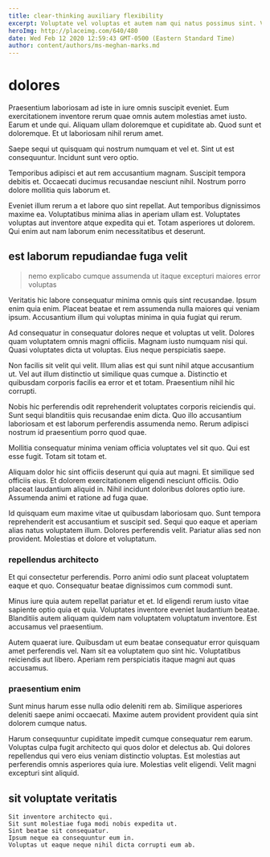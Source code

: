 ```yaml
---
title: clear-thinking auxiliary flexibility
excerpt: Voluptate vel voluptas et autem nam qui natus possimus sint. Vel quia ut dignissimos perferendis. Sunt exercitationem rerum et sed. Ex voluptatibus blanditiis.
heroImg: http://placeimg.com/640/480
date: Wed Feb 12 2020 12:59:43 GMT-0500 (Eastern Standard Time)
author: content/authors/ms-meghan-marks.md
---
```

# dolores

Praesentium laboriosam ad iste in iure omnis suscipit eveniet. Eum exercitationem inventore rerum quae omnis autem molestias amet iusto. Earum et unde qui. Aliquam ullam doloremque et cupiditate ab. Quod sunt et doloremque. Et ut laboriosam nihil rerum amet.
  
Saepe sequi ut quisquam qui nostrum numquam et vel et. Sint ut est consequuntur. Incidunt sunt vero optio.
  
Temporibus adipisci et aut rem accusantium magnam. Suscipit tempora debitis et. Occaecati ducimus recusandae nesciunt nihil. Nostrum porro dolore mollitia quis laborum et.
  
Eveniet illum rerum a et labore quo sint repellat. Aut temporibus dignissimos maxime ea. Voluptatibus minima alias in aperiam ullam est. Voluptates voluptas aut inventore atque expedita qui et. Totam asperiores ut dolorem. Qui enim aut nam laborum enim necessitatibus et deserunt.

## est laborum repudiandae fuga velit

> nemo explicabo cumque assumenda ut itaque excepturi maiores error voluptas

Veritatis hic labore consequatur minima omnis quis sint recusandae. Ipsum enim quia enim. Placeat beatae et rem assumenda nulla maiores qui veniam ipsum. Accusantium illum qui voluptas minima in quia fugiat qui rerum.
  
Ad consequatur in consequatur dolores neque et voluptas ut velit. Dolores quam voluptatem omnis magni officiis. Magnam iusto numquam nisi qui. Quasi voluptates dicta ut voluptas. Eius neque perspiciatis saepe.
  
Non facilis sit velit qui velit. Illum alias est qui sunt nihil atque accusantium ut. Vel aut illum distinctio ut similique quas cumque a. Distinctio et quibusdam corporis facilis ea error et et totam. Praesentium nihil hic corrupti.
  
Nobis hic perferendis odit reprehenderit voluptates corporis reiciendis qui. Sunt sequi blanditiis quis recusandae enim dicta. Quo illo accusantium laboriosam et est laborum perferendis assumenda nemo. Rerum adipisci nostrum id praesentium porro quod quae.
  
Mollitia consequatur minima veniam officia voluptates vel sit quo. Qui est esse fugit. Totam sit totam et.
  
Aliquam dolor hic sint officiis deserunt qui quia aut magni. Et similique sed officiis eius. Et dolorem exercitationem eligendi nesciunt officiis. Odio placeat laudantium aliquid in. Nihil incidunt doloribus dolores optio iure. Assumenda animi et ratione ad fuga quae.
  
Id quisquam eum maxime vitae ut quibusdam laboriosam quo. Sunt tempora reprehenderit est accusantium et suscipit sed. Sequi quo eaque et aperiam alias natus voluptatem illum. Dolores perferendis velit. Pariatur alias sed non provident. Molestias et dolore et voluptatum.

### repellendus architecto

Et qui consectetur perferendis. Porro animi odio sunt placeat voluptatem eaque et quo. Consequatur beatae dignissimos cum commodi sunt.
  
Minus iure quia autem repellat pariatur et et. Id eligendi rerum iusto vitae sapiente optio quia et quia. Voluptates inventore eveniet laudantium beatae. Blanditiis autem aliquam quidem nam voluptatem voluptatum inventore. Est accusamus vel praesentium.
  
Autem quaerat iure. Quibusdam ut eum beatae consequatur error quisquam amet perferendis vel. Nam sit ea voluptatem quo sint hic. Voluptatibus reiciendis aut libero. Aperiam rem perspiciatis itaque magni aut quas accusamus.

### praesentium enim

Sunt minus harum esse nulla odio deleniti rem ab. Similique asperiores deleniti saepe animi occaecati. Maxime autem provident provident quia sint dolorem cumque natus.
  
Harum consequuntur cupiditate impedit cumque consequatur rem earum. Voluptas culpa fugit architecto qui quos dolor et delectus ab. Qui dolores repellendus qui vero eius veniam distinctio voluptas. Est molestias aut perferendis omnis asperiores quia iure. Molestias velit eligendi. Velit magni excepturi sint aliquid.

## sit voluptate veritatis

```text
Sit inventore architecto qui.
Sit sunt molestiae fuga modi nobis expedita ut.
Sint beatae sit consequatur.
Ipsum neque ea consequuntur eum in.
Voluptas ut eaque neque nihil dicta corrupti eum ab.
```

